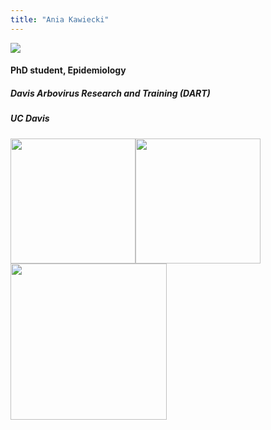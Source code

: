 ```yaml
---
title: "Ania Kawiecki"
---
```


<div class="index-main">
  <div class="main-photo"><img src="photos/iqt_flotando.jpeg"></div>
  <div id="main-text">
  <div class="inner-text">
  <h4>PhD student, Epidemiology</h4>
  <h5>Davis Arbovirus Research and Training (DART)</h5>
  <h5>UC Davis</h5>
  </div>
  </div>
</div>


<div class="bottom-photo"
><img src="photos/dart_logo.png" style="width:200px;"
><img src="photos/ucd_logo.png" style="width:200px;"
><img src="photos/pacvec_logo.png" style="width:250px;"
></div>
